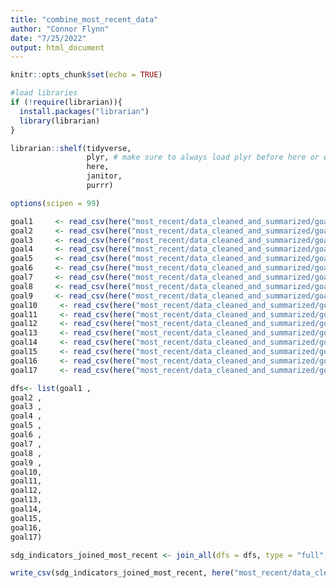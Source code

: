 ```yaml
---
title: "combine_most_recent_data"
author: "Connor Flynn"
date: "7/25/2022"
output: html_document
---
```


```r
knitr::opts_chunk$set(echo = TRUE)

#load libraries
if (!require(librarian)){
  install.packages("librarian")
  library(librarian)
}

librarian::shelf(tidyverse,
                 plyr, # make sure to always load plyr before here or else there are conflicts or use here:here()
                 here,
                 janitor,
                 purrr)

options(scipen = 99)
```


```r
goal1     <- read_csv(here("most_recent/data_cleaned_and_summarized/goal1_most_recent.csv"))
goal2     <- read_csv(here("most_recent/data_cleaned_and_summarized/goal2_most_recent.csv"))
goal3     <- read_csv(here("most_recent/data_cleaned_and_summarized/goal3_most_recent.csv"))
goal4     <- read_csv(here("most_recent/data_cleaned_and_summarized/goal4_most_recent.csv"))
goal5     <- read_csv(here("most_recent/data_cleaned_and_summarized/goal5_most_recent.csv"))
goal6     <- read_csv(here("most_recent/data_cleaned_and_summarized/goal6_most_recent.csv"))
goal7     <- read_csv(here("most_recent/data_cleaned_and_summarized/goal7_most_recent.csv"))
goal8     <- read_csv(here("most_recent/data_cleaned_and_summarized/goal8_most_recent.csv"))
goal9     <- read_csv(here("most_recent/data_cleaned_and_summarized/goal9_most_recent.csv"))
goal10     <- read_csv(here("most_recent/data_cleaned_and_summarized/goal10_most_recent.csv"))
goal11     <- read_csv(here("most_recent/data_cleaned_and_summarized/goal11_most_recent.csv"))
goal12     <- read_csv(here("most_recent/data_cleaned_and_summarized/goal12_most_recent.csv"))
goal13     <- read_csv(here("most_recent/data_cleaned_and_summarized/goal13_most_recent.csv"))
goal14     <- read_csv(here("most_recent/data_cleaned_and_summarized/goal14_most_recent.csv"))
goal15     <- read_csv(here("most_recent/data_cleaned_and_summarized/goal15_most_recent.csv"))
goal16     <- read_csv(here("most_recent/data_cleaned_and_summarized/goal16_most_recent.csv"))
goal17     <- read_csv(here("most_recent/data_cleaned_and_summarized/goal17_most_recent.csv"))
```

```r
dfs<- list(goal1 ,
goal2 ,
goal3 ,
goal4 ,
goal5 ,
goal6 ,
goal7 ,
goal8 ,
goal9 ,
goal10,
goal11,
goal12,
goal13,
goal14,
goal15,
goal16,
goal17)
```

```r
sdg_indicators_joined_most_recent <- join_all(dfs = dfs, type = "full", by = "geo_area_name")
```

```r
write_csv(sdg_indicators_joined_most_recent, here("most_recent/data_cleaned_and_summarized/sdg_indicators_joined_most_recent.csv"))
```




